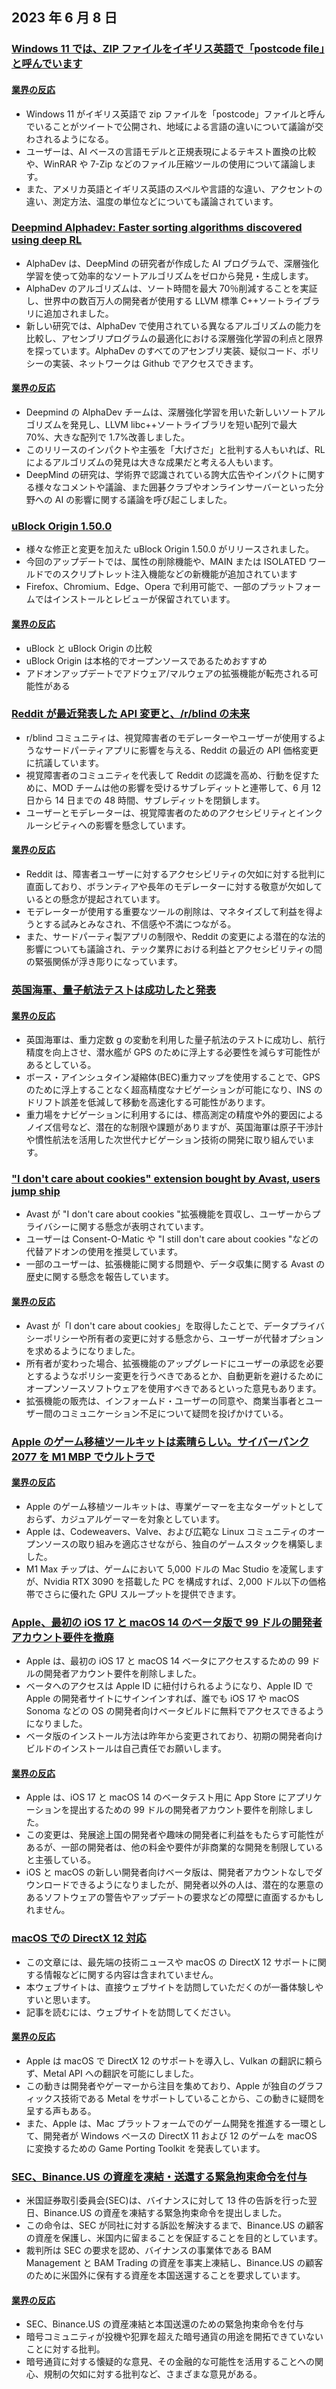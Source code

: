 

<CallToAction />

<Steps>

## 2023 年 6 月 8 日

### [Windows 11 では、ZIP ファイルをイギリス英語で「postcode file」と呼んでいます](https://twitter.com/JymFox/status/1665799627377975300)

#### [業界の反応](http://news.ycombinator.com/item?id=36231313)

- Windows 11 がイギリス英語で zip ファイルを「postcode」ファイルと呼んでいることがツイートで公開され、地域による言語の違いについて議論が交わされるようになる。
- ユーザーは、AI ベースの言語モデルと正規表現によるテキスト置換の比較や、WinRAR や 7-Zip などのファイル圧縮ツールの使用について議論します。
- また、アメリカ英語とイギリス英語のスペルや言語的な違い、アクセントの違い、測定方法、温度の単位などについても議論されています。

### [Deepmind Alphadev: Faster sorting algorithms discovered using deep RL](https://www.nature.com/articles/s41586-023-06004-9)

- AlphaDev は、DeepMind の研究者が作成した AI プログラムで、深層強化学習を使って効率的なソートアルゴリズムをゼロから発見・生成します。
- AlphaDev のアルゴリズムは、ソート時間を最大 70％削減することを実証し、世界中の数百万人の開発者が使用する LLVM 標準 C++ソートライブラリに追加されました。
- 新しい研究では、AlphaDev で使用されている異なるアルゴリズムの能力を比較し、アセンブリプログラムの最適化における深層強化学習の利点と限界を探っています。AlphaDev のすべてのアセンブリ実装、疑似コード、ポリシーの実装、ネットワークは Github でアクセスできます。

#### [業界の反応](http://news.ycombinator.com/item?id=36228125)

- Deepmind の AlphaDev チームは、深層強化学習を用いた新しいソートアルゴリズムを発見し、LLVM libc++ソートライブラリを短い配列で最大 70%、大きな配列で 1.7%改善しました。
- このリリースのインパクトや主張を「大げさだ」と批判する人もいれば、RL によるアルゴリズムの発見は大きな成果だと考える人もいます。
- DeepMind の研究は、学術界で認識されている誇大広告やインパクトに関する様々なコメントや議論、また囲碁クラブやオンラインサーバーといった分野への AI の影響に関する議論を呼び起こしました。

### [uBlock Origin 1.50.0](https://github.com/gorhill/uBlock/releases/tag/1.50.0)

- 様々な修正と変更を加えた uBlock Origin 1.50.0 がリリースされました。
- 今回のアップデートでは、属性の削除機能や、MAIN または ISOLATED ワールドでのスクリプトレット注入機能などの新機能が追加されています
- Firefox、Chromium、Edge、Opera で利用可能で、一部のプラットフォームではインストールとレビューが保留されています。

#### [業界の反応](http://news.ycombinator.com/item?id=36227411)

- uBlock と uBlock Origin の比較
- uBlock Origin は本格的でオープンソースであるためおすすめ
- アドオンアップデートでアドウェア/マルウェアの拡張機能が転売される可能性がある

### [Reddit が最近発表した API 変更と、/r/blind の未来](https://old.reddit.com/r/Blind/comments/13zr8h2/reddits_recently_announced_api_changes_and_the/)

- r/blind コミュニティは、視覚障害者のモデレーターやユーザーが使用するようなサードパーティアプリに影響を与える、Reddit の最近の API 価格変更に抗議しています。
- 視覚障害者のコミュニティを代表して Reddit の認識を高め、行動を促すために、MOD チームは他の影響を受けるサブレディットと連帯して、6 月 12 日から 14 日までの 48 時間、サブレディットを閉鎖します。
- ユーザーとモデレーターは、視覚障害者のためのアクセシビリティとインクルーシビティへの影響を懸念しています。

#### [業界の反応](http://news.ycombinator.com/item?id=36231016)

- Reddit は、障害者ユーザーに対するアクセシビリティの欠如に対する批判に直面しており、ボランティアや長年のモデレーターに対する敬意が欠如しているとの懸念が提起されています。
- モデレーターが使用する重要なツールの削除は、マネタイズして利益を得ようとする試みとみなされ、不信感や不満につながる。
- また、サードパーティ製アプリの制限や、Reddit の変更による潜在的な法的影響についても議論され、テック業界における利益とアクセシビリティの間の緊張関係が浮き彫りになっています。

### [英国海軍、量子航法テストは成功したと発表](https://thequantuminsider.com/2023/06/06/royal-navy-says-quantum-navigation-test-a-success/)

#### [業界の反応](http://news.ycombinator.com/item?id=36222625)

- 英国海軍は、重力定数 g の変動を利用した量子航法のテストに成功し、航行精度を向上させ、潜水艦が GPS のために浮上する必要性を減らす可能性があるとしている。
- ボース・アインシュタイン凝縮体(BEC)重力マップを使用することで、GPS のために浮上することなく超高精度なナビゲーションが可能になり、INS のドリフト誤差を低減して移動を高速化する可能性があります。
- 重力場をナビゲーションに利用するには、標高測定の精度や外的要因によるノイズ信号など、潜在的な制限や課題がありますが、英国海軍は原子干渉計や慣性航法を活用した次世代ナビゲーション技術の開発に取り組んでいます。

### ["I don't care about cookies" extension bought by Avast, users jump ship](https://addons.mozilla.org/en-US/firefox/addon/i-dont-care-about-cookies/reviews/?score=1&utm_content=addons-manager-reviews-link&utm_medium=firefox-browser&utm_source=firefox-browser)

- Avast が "I don't care about cookies "拡張機能を買収し、ユーザーからプライバシーに関する懸念が表明されています。
- ユーザーは Consent-O-Matic や "I still don't care about cookies "などの代替アドオンの使用を推奨しています。
- 一部のユーザーは、拡張機能に関する問題や、データ収集に関する Avast の歴史に関する懸念を報告しています。

#### [業界の反応](http://news.ycombinator.com/item?id=36233068)

- Avast が「I don't care about cookies」を取得したことで、データプライバシーポリシーや所有者の変更に対する懸念から、ユーザーが代替オプションを求めるようになりました。
- 所有者が変わった場合、拡張機能のアップグレードにユーザーの承認を必要とするようなポリシー変更を行うべきであるとか、自動更新を避けるためにオープンソースソフトウェアを使用すべきであるといった意見もあります。
- 拡張機能の販売は、インフォームド・ユーザーの同意や、商業当事者とユーザー間のコミュニケーション不足について疑問を投げかけている。

### [Apple のゲーム移植ツールキットは素晴らしい。サイバーパンク 2077 を M1 MBP でウルトラで](https://twitter.com/isaacmarovitz/status/1666209780031971341)

#### [業界の反応](http://news.ycombinator.com/item?id=36223927)

- Apple のゲーム移植ツールキットは、専業ゲーマーを主なターゲットとしておらず、カジュアルゲーマーを対象としています。
- Apple は、Codeweavers、Valve、および広範な Linux コミュニティのオープンソースの取り組みを適応させながら、独自のゲームスタックを構築しました。
- M1 Max チップは、ゲームにおいて 5,000 ドルの Mac Studio を凌駕しますが、Nvidia RTX 3090 を搭載した PC を構成すれば、2,000 ドル以下の価格帯でさらに優れた GPU スループットを提供できます。

### [Apple、最初の iOS 17 と macOS 14 のベータ版で 99 ドルの開発者アカウント要件を撤廃](https://arstechnica.com/gadgets/2023/06/how-to-install-ios-17-and-macos-14-developer-betas-now-that-anyone-can-do-it/)

- Apple は、最初の iOS 17 と macOS 14 ベータにアクセスするための 99 ドルの開発者アカウント要件を削除しました。
- ベータへのアクセスは Apple ID に紐付けられるようになり、Apple ID で Apple の開発者サイトにサインインすれば、誰でも iOS 17 や macOS Sonoma などの OS の開発者向けベータビルドに無料でアクセスできるようになりました。
- ベータ版のインストール方法は昨年から変更されており、初期の開発者向けビルドのインストールは自己責任でお願いします。

#### [業界の反応](http://news.ycombinator.com/item?id=36230839)

- Apple は、iOS 17 と macOS 14 のベータテスト用に App Store にアプリケーションを提出するための 99 ドルの開発者アカウント要件を削除しました。
- この変更は、発展途上国の開発者や趣味の開発者に利益をもたらす可能性があるが、一部の開発者は、他の料金や要件が非商業的な開発を制限していると主張している。
- iOS と macOS の新しい開発者向けベータ版は、開発者アカウントなしでダウンロードできるようになりましたが、開発者以外の人は、潜在的な悪意のあるソフトウェアの警告やアップデートの要求などの障壁に直面するかもしれません。

### [macOS での DirectX 12 対応](https://twitter.com/andytizer/status/1666131239575728130)

- この文章には、最先端の技術ニュースや macOS の DirectX 12 サポートに関する情報などに関する内容は含まれていません。
- 本ウェブサイトは、直接ウェブサイトを訪問していただくのが一番体験しやすいと思います。
- 記事を読むには、ウェブサイトを訪問してください。

#### [業界の反応](http://news.ycombinator.com/item?id=36222266)

- Apple は macOS で DirectX 12 のサポートを導入し、Vulkan の翻訳に頼らず、Metal API への翻訳を可能にしました。
- この動きは開発者やゲーマーから注目を集めており、Apple が独自のグラフィックス技術である Metal をサポートしていることから、この動きに疑問を呈する声もある。
- また、Apple は、Mac プラットフォームでのゲーム開発を推進する一環として、開発者が Windows ベースの DirectX 11 および 12 のゲームを macOS に変換するための Game Porting Toolkit を発表しています。

### [SEC、Binance.US の資産を凍結・送還する緊急拘束命令を付与](https://www.kitco.com/news/2023-06-07/SEC-granted-emergency-restraining-order-to-freeze-repatriate-Binance-US-assets.html)

- 米国証券取引委員会(SEC)は、バイナンスに対して 13 件の告訴を行った翌日、Binance.US の資産を凍結する緊急拘束命令を提出しました。
- この命令は、SEC が同社に対する訴訟を解決するまで、Binance.US の顧客の資産を保護し、米国内に留まることを保証することを目的としています。
- 裁判所は SEC の要求を認め、バイナンスの事業体である BAM Management と BAM Trading の資産を事実上凍結し、Binance.US の顧客のために米国外に保有する資産を本国送還することを要求しています。

#### [業界の反応](http://news.ycombinator.com/item?id=36235143)

- SEC、Binance.US の資産凍結と本国送還のための緊急拘束命令を付与
- 暗号コミュニティが投機や犯罪を超えた暗号通貨の用途を開拓できていないことに対する批判。
- 暗号通貨に対する懐疑的な意見、その金融的な可能性を活用することへの関心、規制の欠如に対する批判など、さまざまな意見がある。

</Steps>
